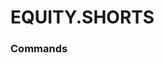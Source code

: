 # EQUITY.SHORTS


### Commands
<ul className='grid grid-cols-1 md:grid-cols-2 lg:grid-cols-3 xl:grid-cols-4 gap-4 -ml-6'>
<ReferenceCard
    title="FAILS_TO_DELIVER"
    description="Get reported Fail-to-deliver (FTD) data."
    url="shorts/fails_to_deliver"
    command
/>
</ul>

